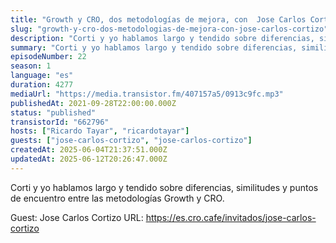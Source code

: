 ```yaml
---
title: "Growth y CRO, dos metodologías de mejora, con  Jose Carlos Cortizo"
slug: "growth-y-cro-dos-metodologias-de-mejora-con-jose-carlos-cortizo"
description: "Corti y yo hablamos largo y tendido sobre diferencias, similitudes y puntos de encuentro entre las metodologías Growth y CRO.\n\n\n\n<!-- GUESTS START -->\nGuest: Jose Carlos Cortizo\nURL: https://es.cro.cafe/invitados/jose-carlos-cortizo\n<!-- GUESTS END -->"
summary: "Corti y yo hablamos largo y tendido sobre diferencias, similitudes y puntos de encuentro entre las metodologías Growth y CRO."
episodeNumber: 22
season: 1
language: "es"
duration: 4277
mediaUrl: "https://media.transistor.fm/407157a5/0913c9fc.mp3"
publishedAt: 2021-09-28T22:00:00.000Z
status: "published"
transistorId: "662796"
hosts: ["Ricardo Tayar", "ricardotayar"]
guests: ["jose-carlos-cortizo", "jose-carlos-cortizo"]
createdAt: 2025-06-04T21:37:51.000Z
updatedAt: 2025-06-12T20:26:47.000Z
---
```


Corti y yo hablamos largo y tendido sobre diferencias, similitudes y puntos de encuentro entre las metodologías Growth y CRO.



<!-- GUESTS START -->
Guest: Jose Carlos Cortizo
URL: https://es.cro.cafe/invitados/jose-carlos-cortizo
<!-- GUESTS END -->
